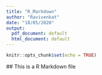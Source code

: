 ```yaml
---
title: "R_Markdown"
author: "Ravivenkat"
date: "18/05/2020"
output:
  pdf_document: default
  html_document: default
---
```


```r
knitr::opts_chunk$set(echo = TRUE)
```

 ## This is a  R Markdown file